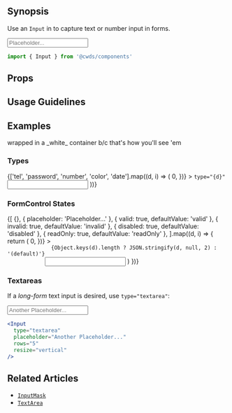 
## Synopsis

Use an `Input` in to capture text or number input in forms.

<DemoCard>
  <Input placeholder="Placeholder..." />
</DemoCard>

```jsx
import { Input } from '@cwds/components'
```

## Props

<PropTable docgen={Docgen.Input} />

## Usage Guidelines

## Examples

<ReferenceCard>
  wrapped in a _white_ container b/c that's how you'll see 'em
</ReferenceCard>

### Types

<Card>
  <CardBody>
    {['tel', 'password', 'number', 'color', 'date'].map((d, i) => (
      <Row
        key={d}
        className={cn('d-flex align-items-center', {
          'mt-2': i > 0,
        })}
      >
        <Col>
          <code>type="{d}"</code>
        </Col>
        <Col>
          <Input type={d} />
        </Col>
      </Row>
    ))}
  </CardBody>
</Card>

### FormControl States

<Card>
  <CardBody>
    {[
      {},
      { placeholder: 'Placeholder...' },
      { valid: true, defaultValue: 'valid' },
      { invalid: true, defaultValue: 'invalid' },
      { disabled: true, defaultValue: 'disabled' },
      { readOnly: true, defaultValue: 'readOnly' },
    ].map((d, i) => {
      return (
        <Row
          key={i}
          className={cn('d-flex align-items-center', {
            'mt-2': i > 0,
          })}
        >
          <Col>
            <code>
              {Object.keys(d).length ? JSON.stringify(d, null, 2) : '(default)'}
            </code>
          </Col>
          <Col>
            <Input {...d} />
          </Col>
        </Row>
      )
    })}
  </CardBody>
</Card>

### Textareas

If a <em>long-form</em> text input is desired, use `type="textarea"`:

<DemoCard>
  <Input type="textarea" placeholder="Another Placeholder..." rows="5" />
</DemoCard>

```jsx
<Input
  type="textarea"
  placeholder="Another Placeholder..."
  rows="5"
  resize="vertical"
/>
```

## Related Articles

- [`InputMask`](/components/forms/inputMask)
- [`TextArea`](/components/forms/text-area)
